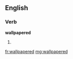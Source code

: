 ==English==

===Verb===
'''wallpapered'''

# {{past of|[[wallpaper]]}}

[[fr:wallpapered]]
[[mg:wallpapered]]